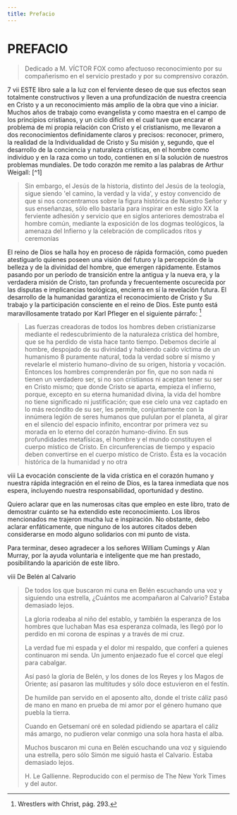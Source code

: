 ```yaml
---
title: Prefacio
---
```


# PREFACIO

> Dedicado a
> M. VÍCTOR FOX
> como afectuoso reconocimiento
> por su compañerismo en el
> servicio prestado y por su
> comprensivo corazón.

<p><Pin lang="es">7</Pin> <Pin lang="en">vii</Pin> ESTE libro sale a la luz con el ferviente deseo de que sus efectos sean totalmente constructivos y lleven a una profundización de nuestra creencia en Cristo y a un reconocimiento más amplio de la obra que vino a iniciar. Muchos años de trabajo como evangelista y como maestra en el campo de los principios cristianos, y un ciclo difícil en el cual tuve que encarar el problema de mi propia relación con Cristo y el cristianismo, me llevaron a dos reconocimientos definidamente claros y precisos: reconocer, primero, la realidad de la Individualidad de Cristo y Su misión y, segundo, que el desarrollo de la conciencia y naturaleza crísticas, en el hombre como individuo y en la raza como un todo, contienen en sí la solución de nuestros problemas mundiales. De todo corazón me remito a las palabras de Arthur Weigall: [^1]</p>

> Sin embargo, el Jesús de la historia, distinto del Jesús de la teología, sigue siendo 'el camino, la verdad y la vida', y estoy convencido de que si nos concentramos sobre la figura histórica de Nuestro Señor y sus enseñanzas, sólo ello bastaría para inspirar en este siglo XX la ferviente adhesión y servicio que en siglos anteriores demostraba el hombre común, mediante la exposición de los dogmas teológicos, la amenaza del Infierno y la celebración de complicados ritos y ceremonias

El reino de Dios se halla hoy en proceso de rápida formación, como pueden atestiguarlo quienes poseen una visión del futuro y la percepción de la belleza y de la divinidad del hombre, que emergen rápidamente. Estamos pasando por un período de transición entre la antigua y la nueva era, y la verdadera misión de Cristo, tan profunda y frecuentemente oscurecida por las disputas e implicancias teológicas, encierra en sí la revelación futura. El desarrollo de la humanidad garantiza el reconocimiento de Cristo y Su trabajo y la participación consciente en el reino de Dios. Este punto está maravillosamente tratado por Karl Pfleger en el siguiente párrafo: [^2]

> Las fuerzas creadoras de todos los hombres deben cristianizarse mediante el redescubrimiento de la naturaleza crística del hombre, que se ha perdido de vista hace tanto tiempo. Debemos decirle al hombre, despojado de su divinidad y habiendo caído víctima de un humanismo <Pin lang="es">8</Pin> puramente natural, toda la verdad sobre sí mismo y revelarle el misterio humano-divino de su origen, historia y vocación. Entonces los hombres comprenderán por fin, que no son nada ni tienen un verdadero ser, si no son cristianos ni aceptan tener su ser en Cristo mismo; que donde Cristo se aparta, empieza el infierno, porque, excepto en su eterna humanidad divina, la vida del hombre no tiene significado ni justificación; que ese cielo una vez captado en lo más recóndito de su ser, les permite, conjuntamente con la innúmera legión de seres humanos que pululan por el planeta, al girar en el silencio del espacio infinito, encontrar por primera vez su morada en lo eterno del corazón humano-divino. En sus profundidades metafísicas, el hombre y el mundo constituyen el cuerpo místico de Cristo. En circunferencias de tiempo y espacio deben convertirse en el cuerpo místico de Cristo. Ésta es la vocación histórica de la humanidad y no otra

<p><Pin lang="en">viii</Pin> La evocación consciente de la vida crística en el corazón humano y nuestra rápida integración en el reino de Dios, es la tarea inmediata que nos espera, incluyendo nuestra responsabilidad, oportunidad y destino.</p>

Quiero aclarar que en las numerosas citas que empleo en este libro, trato de demostrar cuánto se ha extendido este reconocimiento. Los libros mencionados me trajeron mucha luz e inspiración. No obstante, debo aclarar enfáticamente, que ninguno de los autores citados deben considerarse en modo alguno solidarios con mi punto de vista.

Para terminar, deseo agradecer a los señores William Cumings y Alan Murray, por la ayuda voluntaria e inteligente que me han prestado, posibilitando la aparición de este libro.

<p><Pin lang="en">viii</Pin> De Belén al Calvario</p>

> De todos los que buscaron mi cuna en Belén
> escuchando una voz y siguiendo una estrella,
> ¿Cuántos me acompañaron al Calvario?
> Estaba demasiado lejos.
>
> La gloria rodeaba al niño del establo,
> y también la esperanza de los hombres que luchaban
> Mas esa esperanza colmada, les llegó por lo perdido
> en mi corona de espinas y a través de mi cruz.
>
> La verdad fue mi espada y el dolor mi respaldo,
> que conferí a quienes continuaron mi senda.
> Un jumento enjaezado fue el corcel
> que elegí para cabalgar.
>
> Así pasó la gloria de Belén,
> y los dones de los Reyes y los Magos de Oriente;
> así pasaron las multitudes y sólo doce
> estuvieron en el festín.
>
> De humilde pan servido en el aposento alto,
> donde el triste cáliz pasó de mano en mano
> en prueba de mi amor por el género humano
> que puebla la tierra.
>
> Cuando en Getsemaní oré en soledad
> pidiendo se apartara el cáliz más amargo,
> no pudieron velar conmigo una sola hora
> hasta el alba.
>
> Muchos buscaron mi cuna en Belén
> escuchando una voz y siguiendo una estrella,
> pero sólo Simón me siguió hasta el Calvario.
> Estaba demasiado lejos.
>
> H. Le Gallienne.
> Reproducido con el permiso de The New York Times y del autor.




[^1]: The Paganism in Our Christianity, pág. 16.
[^2]: WrestIers with Christ, pág. 293.
